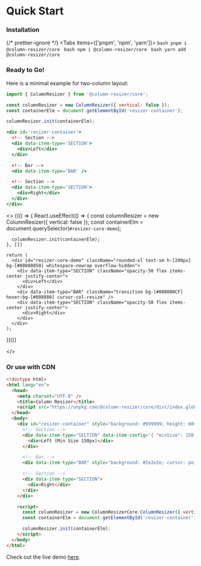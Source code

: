 
# Quick Start

<div className="steps-container">

### Installation

{/* prettier-ignore */}
<Tabs items={['pnpm', 'npm', 'yarn']}>
  <Tab>
    ```bash
    pnpm i @column-resizer/core
    ```
  </Tab>
  <Tab>
    ```bash
    npm i @column-resizer/core
    ```
  </Tab>
  <Tab>
    ```bash
    yarn add @column-resizer/core
    ```
  </Tab>
</Tabs>

### Ready to Go!

Here is a minimal example for two-column layout:

```js filename="app.js"
import { ColumnResizer } from '@column-resizer/core';

const columnResizer = new ColumnResizer({ vertical: false });
const containerElm = document.getElementById('resizer-container');

columnResizer.init(containerElm);
```

```jsx filename="index.html"
<div id='resizer-container'>
  <!-- Section -->
  <div data-item-type='SECTION'>
    <div>Left</div>
  </div>

  <!-- Bar -->
  <div data-item-type='BAR' />

  <!-- Section -->
  <div data-item-type='SECTION'>
    <div>Right</div>
  </div>
</div>
```

<>
  {(() => {
    React.useEffect(() => {
      const columnResizer = new ColumnResizer({ vertical: false });
      const containerElm = document.querySelector(`#resizer-core-demo`);

      columnResizer.init(containerElm);
    }, [])

    return (
      <div id="resizer-core-demo" className="rounded-xl text-sm h-[200px] bg-[#80808050] whitespace-nowrap overflow-hidden">
        <div data-item-type="SECTION" className="opacity-50 flex items-center justify-center">
          <div>Left</div>
        </div>
        <div data-item-type="BAR" className="transition bg-[#808080CF] hover:bg-[#808080] cursor-col-resize" />
        <div data-item-type="SECTION" className="opacity-50 flex items-center justify-center">
          <div>Right</div>
        </div>
      </div>
    );

})()}

</>
</div>

### Or use with CDN

```html {6,9-22,25-28}
<!doctype html>
<html lang="en">
  <head>
    <meta charset="UTF-8" />
    <title>Column Resizer</title>
    <script src="https://unpkg.com/@column-resizer/core/dist/index.global.js"></script>
  </head>
  <body>
    <div id="resizer-container" style="background: #999999; height: 60vh">
      <!-- Section -->
      <div data-item-type="SECTION" data-item-config='{ "minSize": 150 }'>
        <div>Left (Min Size 150px)</div>
      </div>

      <!-- Bar -->
      <div data-item-type="BAR" style="background: #2e2e2e; cursor: pointer"></div>

      <!-- Section -->
      <div data-item-type="SECTION">
        <div>Right</div>
      </div>
    </div>

    <script>
      const columnResizer = new ColumnResizerCore.ColumnResizer({ vertical: false });
      const containerElm = document.getElementById('resizer-container');

      columnResizer.init(containerElm);
    </script>
  </body>
</html>
```

Check out the live demo <a className="nx-text-primary-600 nx-underline nx-decoration-from-font [text-underline-position:from-font]" href="/cdn-example.html" target="_blank">here</a>.
